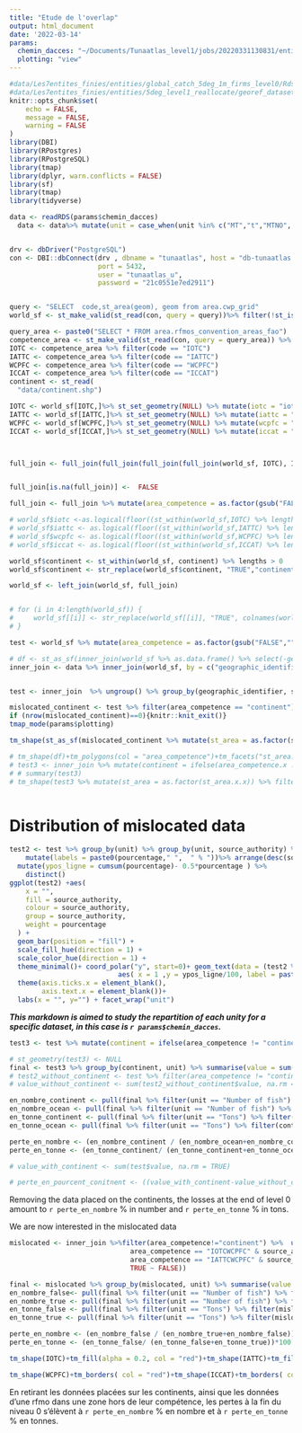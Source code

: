 ```yaml
---
title: "Etude de l'overlap"
output: html_document
date: '2022-03-14'
params:
  chemin_dacces: "~/Documents/Tunaatlas_level1/jobs/20220331130831/entities/global_catch_ird_level1/Markdown/overlapiccat_ccsbt/rds.rds"
  plotting: "view"
---
```


```r
#data/Les7entites_finies/entities/global_catch_5deg_1m_firms_level0/Rds/georef_dataset_level0_step11global_catch_5deg_1m_firms_level0.rds"
#data/Les7entites_finies/entities/5deg_level1_reallocate/georef_dataset_step5.rds"
knitr::opts_chunk$set(
	echo = FALSE,
	message = FALSE,
	warning = FALSE
)
library(DBI)
library(RPostgres)
library(RPostgreSQL)
library(tmap)
library(dplyr, warn.conflicts = FALSE)
library(sf)
library(tmap)
library(tidyverse)

```


```r

data <- readRDS(params$chemin_dacces)
  data <- data%>% mutate(unit = case_when(unit %in% c("MT","t","MTNO", "Tons")~ "Tons", unit %in% c("no", "NOMT", "Number of fish", "NO")~"Number of fish"))


drv <- dbDriver("PostgreSQL")      
con <- DBI::dbConnect(drv , dbname = "tunaatlas", host = "db-tunaatlas.d4science.org", 
                      port = 5432,
                      user = "tunaatlas_u",
                      password = "21c0551e7ed2911")


query <- "SELECT  code,st_area(geom), geom from area.cwp_grid"
world_sf <- st_make_valid(st_read(con, query = query))%>% filter(!st_is_empty(.))

query_area <- paste0("SELECT * FROM area.rfmos_convention_areas_fao")
competence_area <- st_make_valid(st_read(con, query = query_area)) %>% filter(!st_is_empty(.))
IOTC <- competence_area %>% filter(code == "IOTC")
IATTC <- competence_area %>% filter(code == "IATTC")
WCPFC <- competence_area %>% filter(code == "WCPFC")
ICCAT <- competence_area %>% filter(code == "ICCAT")
continent <- st_read(
  "data/continent.shp")

IOTC <- world_sf[IOTC,]%>% st_set_geometry(NULL) %>% mutate(iotc = "iotc")
IATTC <- world_sf[IATTC,]%>% st_set_geometry(NULL) %>% mutate(iattc = "iattc")
WCPFC <- world_sf[WCPFC,]%>% st_set_geometry(NULL) %>% mutate(wcpfc = "wcpfc")
ICCAT <- world_sf[ICCAT,]%>% st_set_geometry(NULL) %>% mutate(iccat = "iccat")



full_join <- full_join(full_join(full_join(full_join(world_sf, IOTC), IATTC), WCPFC), ICCAT) %>% st_set_geometry(NULL) 


full_join[is.na(full_join)] <-  FALSE

full_join <- full_join %>% mutate(area_competence = as.factor(gsub("FALSE","",paste0(iotc, iattc, wcpfc, iccat))))

# world_sf$iotc <-as.logical(floor((st_within(world_sf,IOTC) %>% lengths >0) + (st_intersects(world_sf,IOTC)%>% lengths >0) /2))
# world_sf$iattc <- as.logical(floor((st_within(world_sf,IATTC) %>% lengths >0) + (st_intersects(world_sf,IATTC)%>% lengths >0) /2))
# world_sf$wcpfc <- as.logical(floor((st_within(world_sf,WCPFC) %>% lengths >0) + (st_intersects(world_sf,WCPFC)%>% lengths >0) /2))
# world_sf$iccat <- as.logical(floor((st_within(world_sf,ICCAT) %>% lengths >0) + (st_intersects(world_sf,ICCAT)%>% lengths >0) /2))

world_sf$continent <- st_within(world_sf, continent) %>% lengths > 0 
world_sf$continent <- str_replace(world_sf$continent, "TRUE","continent")

world_sf <- left_join(world_sf, full_join)


# for (i in 4:length(world_sf)) {
#     world_sf[[i]] <- str_replace(world_sf[[i]], "TRUE", colnames(world_sf)[i])
# }

test <- world_sf %>% mutate(area_competence = as.factor(gsub("FALSE","",paste0(iotc, iattc, wcpfc, iccat, continent))))

# df <- st_as_sf(inner_join(world_sf %>% as.data.frame() %>% select(-geom), test ,by = "code"))
inner_join <- data %>% inner_join(world_sf, by = c("geographic_identifier"="code"))


test <- inner_join  %>% ungroup() %>% group_by(geographic_identifier, st_area, unit, source_authority) %>% summarise(value= sum(value, na.rm = TRUE))%>% distinct() %>% inner_join(world_sf , by = c("geographic_identifier"="code", "st_area")) %>% select(geographic_identifier, st_area, value, geom, unit, source_authority, area_competence)

mislocated_continent <- test %>% filter(area_competence == "continent")
if (nrow(mislocated_continent)==0){knitr::knit_exit()}
tmap_mode(params$plotting)

tm_shape(st_as_sf(mislocated_continent %>% mutate(st_area = as.factor(st_area))))+tm_fill("value")+tm_facets(by=c("st_area","unit"))+tm_text("source_authority")+tm_shape(continent)+tm_borders() 

# tm_shape(df)+tm_polygons(col = "area_competence")+tm_facets("st_area.x")
# test3 <- inner_join %>% mutate(continent = ifelse(area_competence.x != "continent", "ocean", "continent"))
# # summary(test3)
# tm_shape(test3 %>% mutate(st_area = as.factor(st_area.x.x)) %>% filter(continent == "continent"))+tm_polygons(col = "value")+tm_facets("st_area")+tm_shape(continent)+tm_borders()



```

# Distribution of mislocated data 

```r

test2 <- test %>% group_by(unit) %>% group_by(unit, source_authority) %>% arrange(desc(source_authority)) %>% summarise(value = sum(value, na.rm = TRUE))  %>% ungroup() %>% group_by(unit) %>%  mutate(pourcentage = prop.table(value)*100)%>%
    mutate(labels = paste0(pourcentage," ",  " % "))%>% arrange(desc(source_authority)) %>% 
  mutate(ypos_ligne = cumsum(pourcentage)- 0.5*pourcentage ) %>%
    distinct()
ggplot(test2) +aes(
    x = "",
    fill = source_authority,
    colour = source_authority,
    group = source_authority,
    weight = pourcentage
  ) +
  geom_bar(position = "fill") +
  scale_fill_hue(direction = 1) +
  scale_color_hue(direction = 1) +
  theme_minimal()+ coord_polar("y", start=0)+ geom_text(data = (test2 %>% mutate_if(is.numeric, round)), size = 3,
                           aes( x = 1 ,y = ypos_ligne/100, label = paste0(pourcentage,"%")), color = "black")+
  theme(axis.ticks.x = element_blank(),
        axis.text.x = element_blank())+
  labs(x = "", y="") + facet_wrap("unit")

```


***This markdown is aimed to study the repartition of each unity for a specific dataset, in this case is `r params$chemin_dacces`.***

```r
test3 <- test %>% mutate(continent = ifelse(area_competence != "continent", "ocean", "continent"))

```


```r
# st_geometry(test3) <- NULL
final <- test3 %>% group_by(continent, unit) %>% summarise(value = sum(value))
# test2_without_continent <- test %>% filter(area_competence != "continent")
# value_without_continent <- sum(test2_without_continent$value, na.rm =TRUE)

en_nombre_continent <- pull(final %>% filter(unit == "Number of fish") %>% filter(continent == "continent"))
en_nombre_ocean <- pull(final %>% filter(unit == "Number of fish") %>% filter(continent == "ocean"))
en_tonne_continent <- pull(final %>% filter(unit == "Tons") %>% filter(continent == "continent"))
en_tonne_ocean <- pull(final %>% filter(unit == "Tons") %>% filter(continent == "ocean"))

perte_en_nombre <- (en_nombre_continent / (en_nombre_ocean+en_nombre_continent))*100
perte_en_tonne <- (en_tonne_continent/ (en_tonne_continent+en_tonne_ocean))*100

# value_with_continent <- sum(test$value, na.rm = TRUE)

# perte_en_pourcent_conitnent <- ((value_with_continent-value_without_continent)/value_with_continent)*100
```

Removing the data placed on the continents, the losses at the end of level 0 amount to `r perte_en_nombre` % in number and `r perte_en_tonne` % in tons. 

We are now interested in the mislocated data

```r

mislocated <- inner_join %>%filter(area_competence!="continent") %>%  ungroup() %>% select(area_competence, source_authority, value, unit, geom) %>% mutate(area_competence = toupper(area_competence)) %>%  mutate(mislocated = case_when(source_authority =="CCSBT" ~TRUE, area_competence%in%c("IATTC", "ICCAT", "IOTC", "WCPFC") & area_competence == source_authority ~ TRUE,
                              area_competence == "IOTCWCPFC" & source_authority %in% c("IOTC", "WCPFC")  ~ TRUE,
                              area_competence == "IATTCWCPFC" & source_authority %in% c("IATTC", "WCPFC")  ~ TRUE, tolower(area_competence) == area_competence ~ TRUE, 
                              TRUE ~ FALSE))

final <- mislocated %>% group_by(mislocated, unit) %>% summarise(value = sum(value))
en_nombre_false<- pull(final %>% filter(unit == "Number of fish") %>% filter(mislocated == FALSE))
en_nombre_true <- pull(final %>% filter(unit == "Number of fish") %>% filter(mislocated == TRUE))
en_tonne_false <- pull(final %>% filter(unit == "Tons") %>% filter(mislocated == FALSE))
en_tonne_true <- pull(final %>% filter(unit == "Tons") %>% filter(mislocated == TRUE))

perte_en_nombre <- (en_nombre_false / (en_nombre_true+en_nombre_false))*100
perte_en_tonne <- (en_tonne_false/ (en_tonne_false+en_tonne_true))*100


```

```r
tm_shape(IOTC)+tm_fill(alpha = 0.2, col = "red")+tm_shape(IATTC)+tm_fill(alpha = 0.2, col = "yellow")+tm_shape(ICCAT)+tm_fill(alpha = 0.2, col = "purple")+tm_shape(WCPFC)+tm_fill(alpha = 0.2, col = "skyblue")+tm_shape(st_as_sf(mislocated %>% filter(mislocated ==FALSE) %>% filter(source_authority!="CCSBT")))+tm_polygons(col = "source_authority")+tm_facets("unit")
```

```r
tm_shape(WCPFC)+tm_borders( col = "red")+tm_shape(ICCAT)+tm_borders( col = "yellow")+tm_shape(IOTC)+tm_borders( col = "purple")+tm_shape(IATTC)+tm_borders( col = "skyblue")+tm_shape(st_as_sf(mislocated %>% filter(mislocated ==FALSE) %>% filter(source_authority!="CCSBT")))+tm_polygons(col = "source_authority")#+tm_facets("unit")
```


En retirant les données placées sur les continents, ainsi que les données d'une rfmo dans une zone hors de leur compétence, les pertes à la fin du niveau 0 s'élèvent à `r perte_en_nombre` % en nombre et à `r perte_en_tonne` % en tonnes. 
